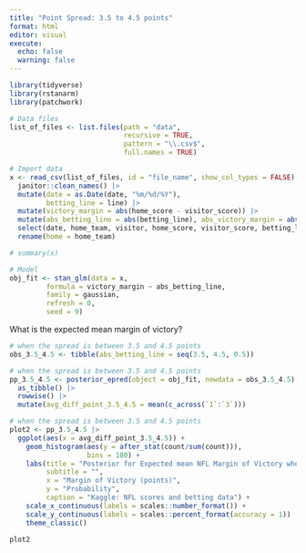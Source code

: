 ```yaml
---
title: "Point Spread: 3.5 to 4.5 points"
format: html
editor: visual
execute: 
  echo: false
  warning: false
---
```


```r
library(tidyverse)
library(rstanarm)
library(patchwork)
```

```r
# Data files
list_of_files <- list.files(path = "data",
                            recursive = TRUE,
                            pattern = "\\.csv$",
                            full.names = TRUE)  
```

```r
# Import data
x <- read_csv(list_of_files, id = "file_name", show_col_types = FALSE) |> 
  janitor::clean_names() |> 
  mutate(date = as.Date(date, "%m/%d/%Y"),
         betting_line = line) |> 
  mutate(victory_margin = abs(home_score - visitor_score)) |> 
  mutate(abs_betting_line = abs(betting_line), abs_victory_margin = abs(victory_margin)) |> 
  select(date, home_team, visitor, home_score, visitor_score, betting_line, abs_betting_line, victory_margin) |> 
  rename(home = home_team)
```

```r
# summary(x)
```

```r
# Model
obj_fit <- stan_glm(data = x,
         formula = victory_margin ~ abs_betting_line,
         family = gaussian,
         refresh = 0,
         seed = 9)
```

What is the expected mean margin of victory?

```r
# when the spread is between 3.5 and 4.5 points
obs_3.5_4.5 <- tibble(abs_betting_line = seq(3.5, 4.5, 0.5))
```

```r
# when the spread is between 3.5 and 4.5 points
pp_3.5_4.5 <- posterior_epred(object = obj_fit, newdata = obs_3.5_4.5) |> 
  as_tibble() |> 
  rowwise() |> 
  mutate(avg_diff_point_3.5_4.5 = mean(c_across(`1`:`3`)))

```

```r
# when the spread is between 3.5 and 4.5 points
plot2 <- pp_3.5_4.5 |> 
  ggplot(aes(x = avg_diff_point_3.5_4.5)) +
    geom_histogram(aes(y = after_stat(count/sum(count))),
                   bins = 100) +
    labs(title = "Posterior for Expected mean NFL Margin of Victory when Absolute Point Spread \nis between 3.5 and 4.5 points",
         subtitle = "",
         x = "Margin of Victory (points)",
         y = "Probability",
         caption = "Kaggle: NFL scores and betting data") +
    scale_x_continuous(labels = scales::number_format()) +
    scale_y_continuous(labels = scales::percent_format(accuracy = 1))  +
    theme_classic()
```

```r
plot2
```

